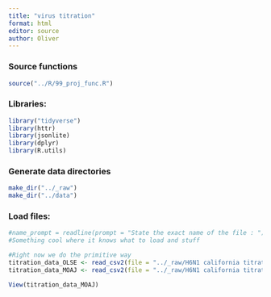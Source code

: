 ```yaml
---
title: "virus titration"
format: html
editor: source
author: Oliver
---
```


### Source functions

```r
source("../R/99_proj_func.R")
```

### Libraries:

```r

library("tidyverse")
library(httr)
library(jsonlite)
library(dplyr)
library(R.utils)

```

### Generate data directories

```r
make_dir("../_raw")
make_dir("../data")
```

### Load files:

```r

#name_prompt = readline(prompt = "State the exact name of the file : ");
#Something cool where it knows what to load and stuff

#Right now we do the primitive way
titration_data_OLSE <- read_csv2(file = "../_raw/H6N1 california titration OLSE230124.csv")
titration_data_MOAJ <- read_csv2(file = "../_raw/H6N1 california titration MAOJ230124.csv")

View(titration_data_MOAJ)
```

```r


```
